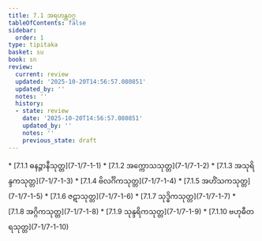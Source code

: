 ```yaml
---
title: 7.1 အရဟန္တဝဂ္ဂ
tableOfContents: false
sidebar:
  order: 1
type: tipitaka
basket: su
book: sn
review:
  current: review
  updated: '2025-10-20T14:56:57.080851'
  updated_by: ''
  notes: ''
  history:
  - state: review
    date: '2025-10-20T14:56:57.080851'
    updated_by: ''
    notes: ''
    previous_state: draft
---
```



<DynamicBreadcrumb />


<ReviewStatus review={frontmatter.review} showDetails={true} />

<HypothesisAnnotation frontmatter={frontmatter} />



<TableOfContents book="sn" section="7.1">
* [7.1.1 ဓနဉ္ဇာနီသုတ္တ](7-1/7-1-1)
* [7.1.2 အက္ကောသသုတ္တ](7-1/7-1-2)
* [7.1.3 အသုရိန္ဒကသုတ္တ](7-1/7-1-3)
* [7.1.4 ဗိလင်္ဂိကသုတ္တ](7-1/7-1-4)
* [7.1.5 အဟိံသကသုတ္တ](7-1/7-1-5)
* [7.1.6 ဇဋာသုတ္တ](7-1/7-1-6)
* [7.1.7 သုဒ္ဓိကသုတ္တ](7-1/7-1-7)
* [7.1.8 အဂ္ဂိကသုတ္တ](7-1/7-1-8)
* [7.1.9 သုန္ဒရိကသုတ္တ](7-1/7-1-9)
* [7.1.10 ဗဟုဓီတရသုတ္တ](7-1/7-1-10)
</TableOfContents>